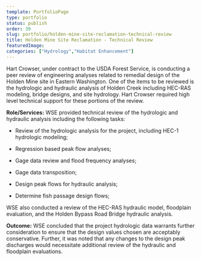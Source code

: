 ```yaml
---
template: PortfolioPage
type: portfolio
status: publish
order: 39
slug: portfolio/holden-mine-site-reclamation-technical-review
title: Holden Mine Site Reclamation - Technical Review
featuredImage: 
categories: ["Hydrology","Habitat Enhancement"]
---
```


Hart Crowser, under contract to the USDA Forest Service, is conducting a peer review of engineering analyses related to remedial design of the Holden Mine site in Eastern Washington. One of the items to be reviewed is the hydrologic and hydraulic analysis of Holden Creek including HEC-RAS modeling, bridge designs, and site hydrology. Hart Crowser required high level technical support for these portions of the review.  
  
**Role/Services:** WSE provided technical review of the hydrologic and hydraulic analysis including the following tasks:  

  
*   Review of the hydrologic analysis for the project, including HEC-1 hydrologic modeling;
  
*   Regression based peak flow analyses;
  
*   Gage data review and flood frequency analyses;
  
*   Gage data transposition;
  
*   Design peak flows for hydraulic analysis;
  
*   Determine fish passage design flows;
  

  
WSE also conducted a review of the HEC-RAS hydraulic model, floodplain evaluation, and the Holden Bypass Road Bridge hydraulic analysis.  
  
**Outcome:** WSE concluded that the project hydrologic data warrants further consideration to ensure that the design values chosen are acceptably conservative. Further, it was noted that any changes to the design peak discharges would necessitate additional review of the hydraulic and floodplain evaluations.